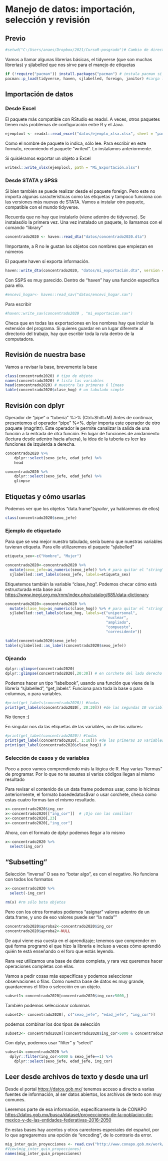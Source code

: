 # Manejo de datos: importación, selección y revisión

## Previo

```r
#setwd("C:/Users/anaes/Dropbox/2021/CursoR-posgrado")# Cambio de directorio
```

Vamos a llamar algunas librerías básicas, el tidyverse (que son muchas librerías) y sjlabelled que nos sirve para el manejo de etiquetas

```r
if (!require("pacman")) install.packages("pacman") # instala pacman si se requiere
pacman::p_load(tidyverse, haven, sjlabelled, foreign, janitor) #carga los paquetes necesarios para esta práctica
```

## Importación de datos

### Desde Excel

El paquete más compatible con RStudio es readxl. A veces, otros paquetes tienen más problemas de configuración entre R y el Java.

```r
ejemploxl <- readxl::read_excel("datos/ejemplo_xlsx.xlsx", sheet = "para_importar")

```

Como el nombre de paquete lo indica, sólo lee. Para escribir en este formato, recomiendo el paquete "writexl". Lo instalamos anteriormente.

Si quisiéramos exportar un objeto a Excel

```r
writexl::write_xlsx(ejemploxl, path = "Mi_Exportación.xlsx")
```

### Desde STATA y SPSS

Si bien también se puede realizar desde el paquete foreign. Pero este no importa algunas características como las etiquetas y tampoco funciona con las versiones más nuevas de STATA. Vamos a instalar otro paquete, compatible con el mundo tidyverse.

Recuerda que no hay que instalarlo (viene adentro de tidyverse). Se instalasólo la primera vez. Una vez instalado un paquete, lo llamamos con el comando "library"

```r
concentrado2020 <- haven::read_dta("datos/concentrado2020.dta")
```

!Importante, a R no le gustan los objetos con nombres que empiezan en números

El paquete haven sí exporta información.

```r
haven::write_dta(concentrado2020, "datos/mi_exportación.dta", version = 12)
```

Con SSPS es muy parecido. Dentro de "haven" hay una función específica para ello.

```r
#encevi_hogar<- haven::read_sav("datos/encevi_hogar.sav")

```

Para escribir

```r
#haven::write_sav(concentrado2020 , "mi_exportacion.sav")
```

Checa que en todas las exportaciones en los nombres hay que incluir la extensión del programa. Si quieres guardar en un lugar diferente al directorio del trabajo, hay que escribir toda la ruta dentro de la computadora.

## Revisión de nuestra base

Vamos a revisar la base, brevemente la base

```r
class(concentrado2020) # tipo de objeto
names(concentrado2020) # lista las variables
head(concentrado2020) # muestra las primeras 6 líneas
table(concentrado2020$clase_hog) # un tabulado simple
```

## Revisión con dplyr

Operador de "pipe" o "tubería" %\>% (Ctrl+Shift+M) Antes de continuar, presentemos el operador "pipe" %\>%. dplyr importa este operador de otro paquete (magrittr). Este operador le permite canalizar la salida de una función a la entrada de otra función. En lugar de funciones de anidamiento (lectura desde adentro hacia afuera), la idea de la tubería es leer las funciones de izquierda a derecha.

```r
concentrado2020 %>% 
    dplyr::select(sexo_jefe, edad_jefe) %>% 
    head
```

```r
concentrado2020 %>% 
    dplyr::select(sexo_jefe, edad_jefe) %>% 
    glimpse
```

## Etiquetas y cómo usarlas

Podemos ver que los objetos "data.frame"(*spoiler*, ya hablaremos de ellos)

```r

class(concentrado2020$sexo_jefe)

```

### Ejemplo de etiquetado

Para que se vea mejor nuestro tabulado, sería bueno que nuestras variables tuvieran etiqueta. Para ello utilizaremos el paquete "sjlabelled"

```r
etiqueta_sex<-c("Hombre", "Mujer")

concentrado2020<-concentrado2020 %>% 
  mutate(sexo_jefe=as_numeric(sexo_jefe)) %>% # para quitar el "string"
  sjlabelled::set_labels(sexo_jefe, labels=etiqueta_sex) 

```

Etiquetemos también la variable "clase_hog". Podemos checar cómo está estructurada esta base acá <https://www.inegi.org.mx/rnm/index.php/catalog/685/data-dictionary>

```r

concentrado2020<-concentrado2020 %>% 
  mutate(clase_hog=as_numeric(clase_hog)) %>% # para quitar el "string"
  sjlabelled::set_labels(clase_hog, labels=c("unipersonal",
                                             "nuclear", 
                                             "ampliado",
                                             "compuesto",
                                             "corresidente")) 

```

```r
table(concentrado2020$sexo_jefe)
table(sjlabelled::as_label(concentrado2020$sexo_jefe))

```

### Ojeando

```r
dplyr::glimpse(concentrado2020)
dplyr::glimpse(concentrado2020[,20:30]) # en corchete del lado derecho podemos ojear columnas 

```

Podemos hacer un tipo "labelbook", usando una función que viene de la librería "sjlabelled", "get_labels". Funciona para toda la base o para columnas, o para variables.

```r
#print(get_labels(concentrado2020)) #todas
print(get_labels(concentrado2020[, 20:30])) #de las segundas 10 variables
```

No tienen :(

En singular nos da las etiquetas de las variables, no de los valores:

```r
#print(get_label(concentrado2020)) #todas
print(get_label(concentrado2020[, 1:10])) #de las primeras 10 variables
print(get_label(concentrado2020$clase_hog)) #
```

### Selección de casos y de variables

Poco a poco vamos comprendiendo más la lógica de R. Hay varias "formas" de programar. Por lo que no te asustes si varios códigos llegan al mismo resultado

Para revisar el contenido de un data frame podemos usar, como lo hicimos anteriormente, el formato basededatos\$var o usar corchete, checa como estas cuatro formas tan el mismo resultado.

```r
x<-concentrado2020$ing_cor
x<-concentrado2020[["ing_cor"]]  # ¡Ojo con las comillas! 
x<-concentrado2020[,23]
x<-concentrado2020[,"ing_cor"]

```

Ahora, con el formato de dplyr podemos llegar a lo mismo

```r
x<-concentrado2020 %>% 
  select(ing_cor)
```

## "Subsetting"

Selección "inversa" O sea no "botar algo", es con el negativo. No funciona con todos los formatos

```r
x<-concentrado2020 %>% 
  select(-ing_cor)

rm(x) #rm sólo bota objetos
```

Pero con los otros formatos podemos "asignar" valores adentro de un data.frame, y uno de eso valores puede ser "la nada""

```r
concentrado2020$aproba2<-concentrado2020$ing_cor
concentrado2020$aproba2<-NULL

```

De aquí viene esa cuesta en el aprendizaje; tenemos que comprender en qué forma programó el que hizo la librería e incluso a veces cómo aprendió quién te está enseñando o el foro que estás leyendo.

Rara vez utilizamos una base de datos completa, y rara vez queremos hacer operaciones completas con ellas.

Vamos a pedir cosas más específicas y podemos seleccionar observaciones o filas. Como nuestra base de datos es muy grande, guardaremos el filtro o selección en un objeto.

```r
subset1<-concentrado2020[concentrado2020$ing_cor>5000,]
```

También podemos seleccionar columnas

```r
subset2<- concentrado2020[, c("sexo_jefe", "edad_jefe", "ing_cor")]
```

podemos combinar los dos tipos de selección

```r
subset3<- concentrado2020[(concentrado2020$ing_cor>5000 & concentrado2020$sexo_jefe==1 ), c("sexo_jefe", "edad_jefe", "ing_cor")]
```

Con dplyr, podemos usar "filter" y "select"

```r

subset4<-concentrado2020 %>% 
  dplyr::filter(ing_cor>5000 & sexo_jefe==1) %>%
    dplyr::select(sexo_jefe, edad_jefe, ing_cor)
```

## Leer desde archivos de texto y desde una url

Desde el portal <https://datos.gob.mx/> tenemos acceso a directo a varias fuentes de información, al ser datos abiertos, los archivos de texto son muy comunes.

Leeremos parte de esa información, específicamente la de CONAPO <https://datos.gob.mx/busca/dataset/proyecciones-de-la-poblacion-de-mexico-y-de-las-entidades-federativas-2016-2050>

En estas bases hay acentos y otros carecteres especiales del español, por lo que agregaremos una opción de "encoding", de lo contrario da error.

```r
mig_inter_quin_proyecciones <- read.csv("http://www.conapo.gob.mx/work/models/CONAPO/Datos_Abiertos/Proyecciones2018/mig_inter_quin_proyecciones.csv", encoding="latin1")
#View(mig_inter_quin_proyecciones)
names(mig_inter_quin_proyecciones)
```
